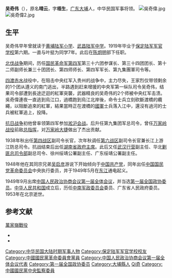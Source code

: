 {{Infobox Officeholder
|姓名=吳奇偉
|圖像=File:Wu Qiwei.jpg
|圖像大小=200px
|圖像說明=  
|字    = 
|號    = 
|別名    = 
|出生日期 = 1891年1月8日
|出生地點 = {{QIN}}[[廣東省_(清)|廣東省]][[潮州府|潮州府]][[大埔縣|大埔縣]]
|逝世日期 = {{dda|1953|7|11|1891|1|8}}
|逝世地點 = {{CHN}}[[北京市|北京市]]
|國籍    = {{QING}}（1891年–1911年）<br> {{ROC-1912}}（1912年–?年）<br>{{ROC-1928}}（?年–1949年）<br>{{PRC}}（1949年–1953年）
|死因    = 
|墓地    = 
|籍貫    = 
|政黨    = {{KMT}}（?年–1948年）<br>[[中國國民黨革命委員會|中國國民黨革命委員會]]（1948年–1953年）
|parents  = 
|配偶   =
|伴侶    = 
|relatives  =  
|children  =  
|著作    = 
|past    = 
}}
'''吴奇伟'''（{{bd|1891年|1月8日|1953年|7月11日|catIdx=Wu吴}}），原名'''晴云'''，字'''梧生'''，[[广东|广东]][[大埔縣|大埔]]人，中华民国军事将领。
[[File:吳奇偉.jpg|thumb]]
[[File:吳奇偉2.jpg|thumb]]

==生平==
吴奇伟早年曾就读于[[黄埔陆军小学|黄埔陆军小学]]、[[武昌陆军中学|武昌陆军中学]]。1919年毕业于[[保定陆军军官学校|保定陆军军官学校]]第六期。一直与叶挺为同学7年。此后在[[陈炯明|陈炯明]]部下任职。

[[北伐战争|北伐战争]]期间，历任[[国民革命军第四军|国民革命军第四军]]第三十六团参谋长、第三十四团团长、第十二师副师长兼三十团团长、第四师师长、第四军军长、第九集團軍司令等。

[[四渡赤水|四渡赤水]]战役中，在阻击中央红军入贵州的战争中，主力尽失，王家烈仅带领剩余的1个团从遵义的南门逃出，半路遇到赶来增援的中央军第一纵队司令吴奇伟，结果司令部遭到長途迂迴的紅軍突襲，武器精良的吴奇伟的2个师被中央红军击溃。吳奇偉連夜一直逃到烏江口，過橋跑到烏江北岸後，命令士兵立刻砍斷渡橋的纜繩，以阻斷追來的紅軍，結果當時正在渡橋的[[國民革命軍|國軍]]士兵落入江中，還沒有過河的士兵被紅軍追上，投降。

[[抗日战争|抗日战争]]初他曾率领第四军参加[[淞沪会战|淞沪会战]]。后升任第九集团军总司令，曾任[[万家岭战役|万家岭战役]]前敌[[总指挥|总指挥]]，对[[万家岭大捷|万家岭大捷]]做出了杰出贡献。

1938年秋出任[[第四战区|第四战区]]副司令长官，次年秋调任[[第六战区|第六战区]]副司令长官兼长江上游江防总司令。抗战结束后出任[[湖南省省长列表|湖南省政府主席]]。此后又任[[武汉行营|武汉行营]]副主任、华北[[剿匪总司令部|剿匪总司令部]]副总司令、徐州绥靖公署副主任、广东绥靖公署副主任。

1948年他在其同宗兄弟[[吴启彦|吴启彦]]游说下开始倾向于[[中国共产党|中国共产党]]，同年出任[[中国国民党革命委员会|中国国民党革命委员会]]中央执行委员，并于1949年5月在[[东江|东江]]通电起义。

1949年9月出席[[中国人民政治协商会议第一届全体会议|中国人民政治协商会议第一届全体会议]]，并当选[[第一届全国政协委员|第一届全国政协委员]]。[[中华人民共和国|中华人民共和国]]成立后，历任[[中南军政委员会|中南军政委员会]]委员、广东省人民政府委员。1953年在北京逝世。

== 参考文献 ==
{{ReflistH}}
[[萬家嶺戰役|萬家嶺戰役]]
* {{cite web|url=http://www.huaxia.com/zl/rw/dd/dl/00143044.html|title=吴奇伟|publisher=华夏经纬|access-date=2011-09-16|archive-date=2019-06-03|archive-url=https://web.archive.org/web/20190603161413/http://www.huaxia.com/zl/rw/dd/dl/00143044.html|dead-url=no}}
* {{cite book|title=《江山寥廓谈笑间：毛泽东与国民党人交往录》|author=聚生、张冰|url=http://data.book.hexun.com/chapter-1765-5-4.shtml|publisher=团结出版社}}{{Dead link|date=2019年10月 |bot=InternetArchiveBot |fix-attempted=yes }}
{{ReflistF}}

{{DEFAULTSORT:Wu吴}}
[[Category:中华民国大陆时期军事人物|Category:中华民国大陆时期军事人物]]
[[Category:保定陆军军官学校校友|Category:保定陆军军官学校校友]]
[[Category:中國國民黨革命委員會黨員|Category:中國國民黨革命委員會黨員]]
[[Category:中国人民政治协商会议第一届全体会议代表|Category:中国人民政治协商会议第一届全体会议代表]]
[[Category:第一届全国政协委员|Category:第一届全国政协委员]]
[[Category:大埔縣人|Category:大埔縣人]]
[[Category:吴姓|Qi奇]]
[[Category:中國國民黨中央監察委員|Category:中國國民黨中央監察委員]]